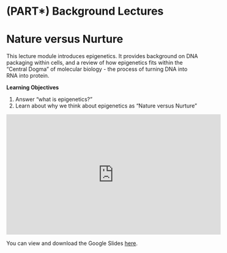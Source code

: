 # (PART\*) Background Lectures {-}

# Nature versus Nurture

This lecture module introduces epigenetics. It provides background on DNA packaging within cells, and a review of how epigenetics fits within the "Central Dogma" of molecular biology - the process of turning DNA into RNA into protein.

**Learning Objectives**

1. Answer “what is epigenetics?”
1. Learn about why we think about epigenetics as "Nature versus Nurture"

<iframe width="560" height="315" src="https://drive.google.com/file/d/1k1ruxiIQGj7U2G2RzE7NooopmSAURG_Q/view?usp=sharing" title="YouTube video player" frameborder="0" allow="accelerometer; autoplay; clipboard-write; encrypted-media; gyroscope; picture-in-picture" allowfullscreen></iframe>

You can view and download the Google Slides [here](https://docs.google.com/presentation/d/1dDTvTYIen7xLn4fKuBTrbrjhlEt27MVDbslmnnwsTLA/edit?usp=sharing).
